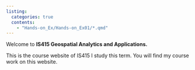 ```yaml
---
listing:
  categories: true
  contents:
    - "Hands-on_Ex/Hands-on_Ex01/*.qmd"
---
```


Welcome to **IS415 Geospatial Analytics and Applications.**

This is the course website of IS415 I study this term. You will find my course work on this website.
